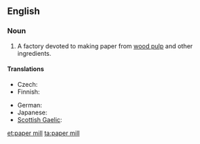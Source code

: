 ==English==
{{wikipedia}}

===Noun===
{{en-noun|sg=[[paper]] [[mill]]}}

# A factory devoted to making paper from [[wood pulp]] and other ingredients.

====Translations====
{{trans-top|factory}}
* Czech: {{t+|cs|papírna|f}}
* Finnish: {{t-|fi|paperitehdas}}
{{trans-mid}}
* German: {{t|de|Papierfabrik|f}}
* Japanese: {{t|ja|製紙工場|tr=seishikōjō|sc=Jpan}}
* [[Scottish Gaelic]]: {{t|gd|muileann-pàipeir|m}}
{{trans-bottom}}

[[et:paper mill]]
[[ta:paper mill]]